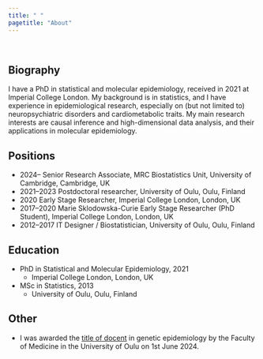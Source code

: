 ```yaml
---
title: " "
pagetitle: "About"
---
```


\

## Biography

I have a PhD in statistical and molecular epidemiology, received in 2021 at Imperial College London.
My background is in statistics, and I have experience in epidemiological research, especially on (but not limited to) neuropsychiatric disorders and cardiometabolic traits.
My main research interests are causal inference and high-dimensional data analysis, and their applications in molecular epidemiology.


## Positions

* 2024-- Senior Research Associate, MRC Biostatistics Unit, University of Cambridge, Cambridge, UK
* 2021--2023 Postdoctoral researcher, University of Oulu, Oulu, Finland
* 2020 Early Stage Researcher, Imperial College London, London, UK
* 2017--2020 Marie Sklodowska-Curie Early Stage Researcher (PhD Student), Imperial College London, London, UK
* 2012--2017 IT Designer / Biostatistician, University of Oulu, Oulu, Finland

## Education

* PhD in Statistical and Molecular Epidemiology, 2021
  + Imperial College London, London, UK

* MSc in Statistics, 2013
  + University of Oulu, Oulu, Finland

## Other

* I was awarded the [title of docent](https://en.wikipedia.org/wiki/Docent#Finland) in genetic epidemiology by the Faculty of Medicine in the University of Oulu on 1st June 2024.
